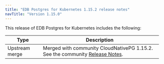 ```yaml
---
title: "EDB Postgres for Kubernetes 1.15.2 release notes"
navTitle: "Version 1.15.0"
---
```


This release of EDB Postgres for Kubernetes includes the following:

| Type           | Description                                                                                                                        |
| -------------- | ---------------------------------------------------------------------------------------------------------------------------------- |
| Upstream merge | Merged with community CloudNativePG 1.15.2. See the community [Release Notes](https://cloudnative-pg.io/documentation/1.15/release_notes/#version-1152). |


